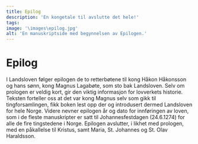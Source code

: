```yaml
---
title: Epilog
description: 'En kongetale til avslutte det hele!'
tags:
image: '\images\epilog.jpg'
alt: 'En manuskriptside med begynnelsen av Epilogen.'
---
```




# Epilog

<Spacer height={20} />


<Container>

I Landsloven følger epilogen de to retterbøtene til kong Håkon Håkonsson og hans sønn, kong Magnus Lagabøte, som sto bak Landsloven. Selv om prologen er veldig kort, gir den viktig informasjon for lovverkets historie. Teksten forteller oss at det var kong Magnus selv som gikk til tingforsamlingen, fikk boken lest opp der og introdusert dermed Landsloven for hele Norge. Videre nevner epilogen år og dato for innføringen av loven, som i de fleste manuskripter er satt til Johannesfestdagen (24.6.1274) for alle de fire tingstedene i Norge. Epilogen avslutter, i likhet med prologen, med en påkallelse til Kristus, samt Maria, St. Johannes og St. Olav Haraldsson.

</Container>

<Spacer height={50} />

<Figure
    image="/images/scribe.jpg"
    title="Silhuette fra utstillingen som viser en skriver."
    alt="Silhuette fra utstillingen som viser en skriver."
>
</Figure>

<Spacer height={50} />